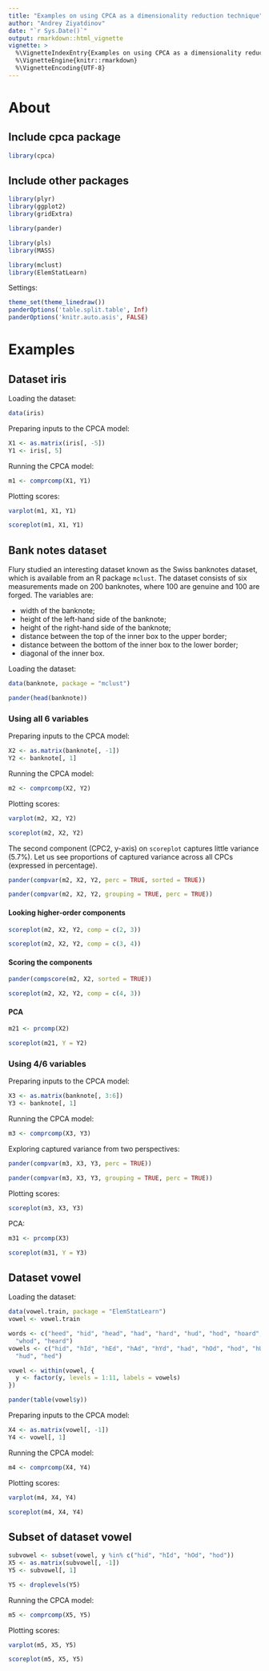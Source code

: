 ```yaml
---
title: "Examples on using CPCA as a dimensionality reduction technique"
author: "Andrey Ziyatdinov"
date: "`r Sys.Date()`"
output: rmarkdown::html_vignette
vignette: >
  %\VignetteIndexEntry{Examples on using CPCA as a dimensionality reduction technique}
  %\VignetteEngine{knitr::rmarkdown}
  %\VignetteEncoding{UTF-8}
---
```


# About

## Include cpca package

```r
library(cpca)
```

## Include other packages

```r
library(plyr)
library(ggplot2)
library(gridExtra)

library(pander)

library(pls)
library(MASS)

library(mclust)
library(ElemStatLearn)
```

Settings:

```r
theme_set(theme_linedraw())
panderOptions('table.split.table', Inf)
panderOptions('knitr.auto.asis', FALSE)
```

# Examples

## Dataset iris

Loading the dataset:

```r
data(iris)
```

Preparing inputs to the CPCA model:

```r
X1 <- as.matrix(iris[, -5])
Y1 <- iris[, 5]
```

Running the CPCA model:

```r
m1 <- comprcomp(X1, Y1) 
```

Plotting scores:

```r
varplot(m1, X1, Y1)
```

```r
scoreplot(m1, X1, Y1)
```

## Bank notes dataset

Flury studied an interesting dataset known as the Swiss banknotes dataset,
which is available from an R package `mclust`.
The dataset consists of six measurements made on 200 banknotes,
where 100 are genuine and 100 are forged. 
The variables are: 

* width of the banknote; 
* height of the left-hand side of the banknote; 
* height of the right-hand side of the banknote; 
* distance between the top of the inner box to the upper border; 
* distance between the bottom of the inner box to the lower border; 
* diagonal of the inner box.


Loading the dataset:

```r
data(banknote, package = "mclust")
```

```r
pander(head(banknote))
```

### Using all 6 variables

Preparing inputs to the CPCA model:

```r
X2 <- as.matrix(banknote[, -1])
Y2 <- banknote[, 1]
```

Running the CPCA model:

```r
m2 <- comprcomp(X2, Y2) 
```

Plotting scores:

```r
varplot(m2, X2, Y2)
```

```r
scoreplot(m2, X2, Y2)
```

The second component (CPC2, y-axis) on `scoreplot` captures little variance (5.7\%).
Let us see proportions of captured variance across all CPCs (expressed in percentage).

```r
pander(compvar(m2, X2, Y2, perc = TRUE, sorted = TRUE))
```

```r
pander(compvar(m2, X2, Y2, grouping = TRUE, perc = TRUE))
```

#### Looking higher-order components

```r
scoreplot(m2, X2, Y2, comp = c(2, 3))
```

```r
scoreplot(m2, X2, Y2, comp = c(3, 4))
```

#### Scoring the components

```r
pander(compscore(m2, X2, sorted = TRUE))
```

```r
scoreplot(m2, X2, Y2, comp = c(4, 3))
```


#### PCA

```r
m21 <- prcomp(X2)

scoreplot(m21, Y = Y2)
```

### Using 4/6 variables

Preparing inputs to the CPCA model:

```r
X3 <- as.matrix(banknote[, 3:6])
Y3 <- banknote[, 1]
```

Running the CPCA model:

```r
m3 <- comprcomp(X3, Y3) 
```

Exploring captured variance from two perspectives:

```r
pander(compvar(m3, X3, Y3, perc = TRUE))
```

```r
pander(compvar(m3, X3, Y3, grouping = TRUE, perc = TRUE))
```

Plotting scores:

```r
scoreplot(m3, X3, Y3)
```

PCA:

```r
m31 <- prcomp(X3)

scoreplot(m31, Y = Y3)
```

## Dataset vowel

Loading the dataset:

```r
data(vowel.train, package = "ElemStatLearn")
vowel <- vowel.train

words <- c("heed", "hid", "head", "had", "hard", "hud", "hod", "hoard", "hood",
  "whod", "heard")
vowels <- c("hid", "hId", "hEd", "hAd", "hYd", "had", "hOd", "hod", "hUd", 
  "hud", "hed")

vowel <- within(vowel, {
  y <- factor(y, levels = 1:11, labels = vowels)
})
```

```r
pander(table(vowel$y))
```

Preparing inputs to the CPCA model:

```r
X4 <- as.matrix(vowel[, -1])
Y4 <- vowel[, 1]
```

Running the CPCA model:

```r
m4 <- comprcomp(X4, Y4) 
```

Plotting scores:

```r
varplot(m4, X4, Y4)
```

```r
scoreplot(m4, X4, Y4)
```

## Subset of dataset vowel

```r
subvowel <- subset(vowel, y %in% c("hid", "hId", "hOd", "hod"))
X5 <- as.matrix(subvowel[, -1])
Y5 <- subvowel[, 1]

Y5 <- droplevels(Y5)
```

Running the CPCA model:

```r
m5 <- comprcomp(X5, Y5) 
```

Plotting scores:

```r
varplot(m5, X5, Y5)
```

```r
scoreplot(m5, X5, Y5)
```


